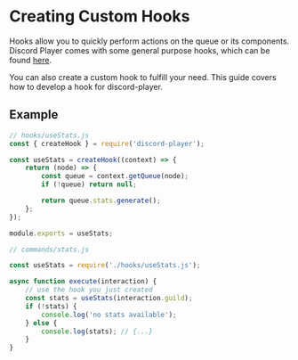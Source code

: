 # Creating Custom Hooks

Hooks allow you to quickly perform actions on the queue or its components. Discord Player comes with some general purpose hooks, which can be found [here](/guide/hooks/using-hooks).

You can also create a custom hook to fulfill your need. This guide covers how to develop a hook for discord-player.

## Example

```js
// hooks/useStats.js
const { createHook } = require('discord-player');

const useStats = createHook((context) => {
    return (node) => {
        const queue = context.getQueue(node);
        if (!queue) return null;

        return queue.stats.generate();
    };
});

module.exports = useStats;
```

```js
// commands/stats.js

const useStats = require('./hooks/useStats.js');

async function execute(interaction) {
    // use the hook you just created
    const stats = useStats(interaction.guild);
    if (!stats) {
        console.log('no stats available');
    } else {
        console.log(stats); // {...}
    }
}
```
